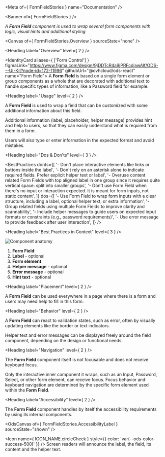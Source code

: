 
<Meta of={ FormFieldStories } name="Documentation" />

<Banner of={ FormFieldStories } />

_A **Form Field** component is used to wrap several form components with logic, visual hints and additional styling_

<Canvas of={ FormFieldStories.Overview } sourceState="none" />

<Heading label="Overview" level={ 2 } />

<IdentityCard aliases={ ['Form Control'] }
              figmaLink="https://www.figma.com/design/9jDDTcR4a9jPRFcdjawAlf/ODS---UI-Kit?node-id=172-11996"
              githubUrl="@ovhcloud/ods-react"
              name="Form Field">
  A **Form Field** is based on a single form element or group components as a whole that are decorated with additional
  text to handle specific types of information, like a Password field for example.
</IdentityCard>

<Heading label="Usage" level={ 2 } />

A **Form Field** is used to wrap a field that can be customized with some additional information about this field.

Additional information (label, placeholder, helper message) provides hint and help to users, so that they can easily understand what is required from them in a form.

Users will also type or enter information in the expected format and avoid mistakes.

<Heading label="Dos & Don'ts" level={ 3 } />

<BestPractices
  donts={[
    '- Don\'t place interactive elements like links or buttons inside the label',
    '- Don\'t rely on an asterisk alone to indicate required fields. Prefer explicit helper text or label',
    '- Overuse content related Form Fields with top aligned label in one group since it requires quite vertical space: split into smaller groups',
    '- Don\'t use Form Field when there\'s no input or interaction expected. It is meant for form inputs, not static content',
  ]}
  dos={[
    '- Use Form Field to wrap form inputs with a clear structure, including a label, optional helper text, or extra information',
    '- Group related fields using multiple Form Fields to improve clarity and scannability',
    '- Include helper messages to guide users on expected input formats or constraints (e.g., password requirements)',
    '- Use error message to provide feedback after user interaction',
  ]}
/>

<Heading label="Best Practices in Context" level={ 3 } />

![Component anatomy](./base-assets/components/form-field/anatomy.png "Component anatomy")

1. **Form Field**
2. **Label** - optional
3. **Form element**
4. **Helper message** - optional
5. **Error message** - optional
6. **Hint text** - optional

<Heading label="Placement" level={ 2 } />

A **Form Field** can be used everywhere in a page where there is a form and users may need help to fill in this form.

<Heading label="Behavior" level={ 2 } />

A **Form Field** can react to validation states, such as error, often by visually updating elements like the border or text indicators.

Helper text and error messages can be displayed freely around the field component, depending on the design or functional needs.

<Heading label="Navigation" level={ 2 } />

The **Form Field** component itself is not focusable and does not receive keyboard focus.

Only the interactive inner component it wraps, such as an Input, Password, Select, or other form element, can receive focus.
Focus behavior and keyboard navigation are determined by the specific form element used within the **Form Field**.

<Heading label="Accessibility" level={ 2 } />

The **Form Field** component handles by itself the accessibility requirements by using its internal components.

<OdsCanvas of={ FormFieldStories.AccessibilityLabel } sourceState="shown" />

<Icon name={ ICON_NAME.circleCheck }
      style={{ color: 'var(--ods-color-success-500)' }} /> Screen readers will announce the label, the field, its content and the helper text.

